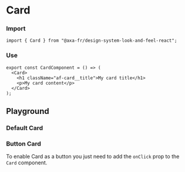 
<Meta of={CardStories} name="Card" />

# Card

### Import

```tsx
import { Card } from "@axa-fr/design-system-look-and-feel-react";
```

### Use

```tsx
export const CardComponent = () => (
  <Card>
    <h1 className="af-card__title">My card title</h1>
    <p>My card content</p>
  </Card>
);
```

## Playground

### Default Card

<Canvas of={CardStories.Default} />

<Controls of={CardStories.Default} />

### Button Card

To enable Card as a button you just need to add the `onClick` prop to the `Card` component.

<Canvas of={CardStories.ButtonCard} />

<Controls of={CardStories.ButtonCard} />
